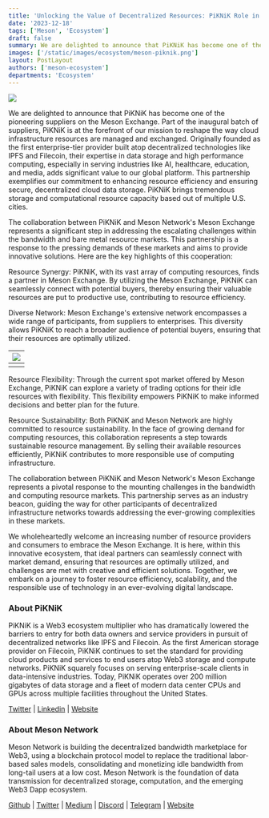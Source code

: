 ```yaml
---
title: 'Unlocking the Value of Decentralized Resources: PiKNiK Role in Meson Exchange'
date: '2023-12-18'
tags: ['Meson', 'Ecosystem']
draft: false
summary: We are delighted to announce that PiKNiK has become one of the pioneering suppliers on the Meson Exchange.
images: ['/static/images/ecosystem/meson-piknik.png']
layout: PostLayout
authors: ['meson-ecosystem']
departments: 'Ecosystem'
---
```


![](/static/images/ecosystem/meson-piknik.png)

We are delighted to announce that PiKNiK has become one of the pioneering suppliers on the Meson Exchange. Part of the inaugural batch of suppliers, PiKNiK is at the forefront of our mission to reshape the way cloud infrastructure resources are managed and exchanged. Originally founded as the first enterprise-tier provider built atop decentralized technologies like IPFS and Filecoin, their expertise in data storage and high performance computing, especially in serving industries like AI, healthcare, education, and media, adds significant value to our global platform. This partnership exemplifies our commitment to enhancing resource efficiency and ensuring secure, decentralized cloud data storage. PiKNiK brings tremendous storage and computational resource capacity based out of multiple U.S. cities.

The collaboration between PiKNiK and Meson Network's Meson Exchange represents a significant step in addressing the escalating challenges within the bandwidth and bare metal resource markets. This partnership is a response to the pressing demands of these markets and aims to provide innovative solutions. Here are the key highlights of this cooperation:

Resource Synergy: PiKNiK, with its vast array of computing resources, finds a partner in Meson Exchange. By utilizing the Meson Exchange, PiKNiK can seamlessly connect with potential buyers, thereby ensuring their valuable resources are put to productive use, contributing to resource efficiency.

Diverse Network: Meson Exchange's extensive network encompasses a wide range of participants, from suppliers to enterprises. This diversity allows PiKNiK to reach a broader audience of potential buyers, ensuring that their resources are optimally utilized.

| ![](/static/images/ecosystem/meson-piknik-01.png) |
| :-----------------------------------------------: |
|                                                   |

Resource Flexibility: Through the current spot market offered by Meson Exchange, PiKNiK can explore a variety of trading options for their idle resources with flexibility. This flexibility empowers PiKNiK to make informed decisions and better plan for the future.

Resource Sustainability: Both PiKNiK and Meson Network are highly committed to resource sustainability. In the face of growing demand for computing resources, this collaboration represents a step towards sustainable resource management. By selling their available resources efficiently, PiKNiK contributes to more responsible use of computing infrastructure.

The collaboration between PiKNiK and Meson Network's Meson Exchange represents a pivotal response to the mounting challenges in the bandwidth and computing resource markets. This partnership serves as an industry beacon, guiding the way for other participants of decentralized infrastructure networks towards addressing the ever-growing complexities in these markets.

We wholeheartedly welcome an increasing number of resource providers and consumers to embrace the Meson Exchange. It is here, within this innovative ecosystem, that ideal partners can seamlessly connect with market demand, ensuring that resources are optimally utilized, and challenges are met with creative and efficient solutions. Together, we embark on a journey to foster resource efficiency, scalability, and the responsible use of technology in an ever-evolving digital landscape.

### **About PiKNiK**

PiKNiK is a Web3 ecosystem multiplier who has dramatically lowered the barriers to entry for both data owners and service providers in pursuit of decentralized networks like IPFS and Filecoin. As the first American storage provider on Filecoin, PiKNiK continues to set the standard for providing cloud products and services to end users atop Web3 storage and compute networks. PiKNiK squarely focuses on serving enterprise-scale clients in data-intensive industries. Today, PiKNiK operates over 200 million gigabytes of data storage and a fleet of modern data center CPUs and GPUs across multiple facilities throughout the United States.

[Twitter](https://twitter.com/PiKNiK_US) | [Linkedin](https://www.linkedin.com/company/piknikus/) | [Website](https://www.piknik.cloud/)

### **About Meson Network**

Meson Network is building the decentralized bandwidth marketplace for Web3, using a blockchain protocol model to replace the traditional labor-based sales models, consolidating and monetizing idle bandwidth from long-tail users at a low cost. Meson Network is the foundation of data transmission for decentralized storage, computation, and the emerging Web3 Dapp ecosystem.

[Github](https://github.com/daqnext) | [Twitter](https://twitter.com/NetworkMeson) | [Medium](https://medium.com/meson-network) | [Discord](https://discord.com/invite/z6YfSHDkmS) | [Telegram](https://t.me/mesonnetwork) | [Website](https://meson.network/)
